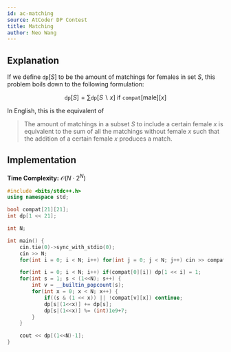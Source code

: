 ```yaml
---
id: ac-matching
source: AtCoder DP Contest
title: Matching
author: Neo Wang
---
```


## Explanation

If we define $\texttt{dp}[S]$ to be the amount of matchings for females in set
$S$, this problem boils down to the following formulation:

$$
\texttt{dp}[S] = \sum \texttt{dp}[S\backslash x]\: \text{if}\:  \texttt{compat}[ \text{male}][x]
$$

In English, this is the equivalent of

> The amount of matchings in a subset $S$ to include a certain female $x$ is
> equivalent to the sum of all the matchings without female $x$ such that the
> addition of a certain female $x$ produces a match.

## Implementation

**Time Complexity:** $\mathcal{O}(N\cdot 2^N)$

```cpp
#include <bits/stdc++.h>
using namespace std;

bool compat[21][21];
int dp[1 << 21];

int N;

int main() {
	cin.tie(0)->sync_with_stdio(0);
	cin >> N;
    for(int i = 0; i < N; i++) for(int j = 0; j < N; j++) cin >> compat[i][j];

    for(int i = 0; i < N; i++) if(compat[0][i]) dp[1 << i] = 1;
    for(int s = 1; s < (1<<N); s++) {
        int v = __builtin_popcount(s);
        for(int x = 0; x < N; x++) {
            if((s & (1 << x)) || !compat[v][x]) continue;
            dp[s|(1<<x)] += dp[s];
            dp[s|(1<<x)] %= (int)1e9+7;
        }
    }

   	cout << dp[(1<<N)-1];
}
```
